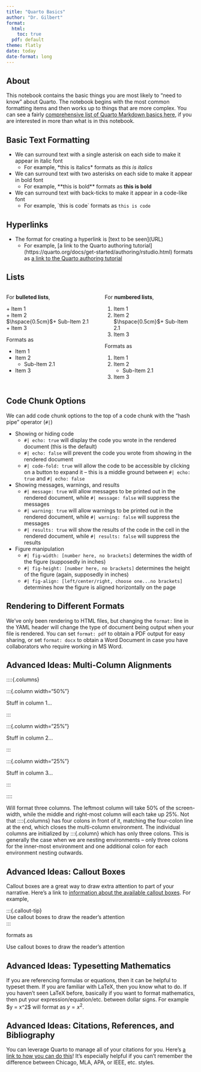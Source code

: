 ```yaml
---
title: "Quarto Basics"
author: "Dr. Gilbert"
format: 
  html: 
    toc: true
  pdf: default
theme: flatly
date: today
date-format: long
---
```


## About

This notebook contains the basic things you are most likely to "need to know" about Quarto. The notebook begins with the most common formatting items and then works up to things that are more complex. You can see a fairly [comprehensive list of Quarto Markdown basics here](https://quarto.org/docs/authoring/markdown-basics.html), if you are interested in more than what is in this notebook.

## Basic Text Formatting

+ We can surround text with a single asterisk on each side to make it appear in italic font
  + For example, \*this is italics\* formats as *this is italics*
+ We can surround text with two asterisks on each side to make it appear in bold font
  + For example, \*\*this is bold\*\* formats as **this is bold**
+ We can surround text with back-ticks to make it appear in a code-like font
  + For example, \`this is code\` formats as `this is code`

## Hyperlinks

+ The format for creating a hyperlink is \[text to be seen\](URL)
  + For example, \[a link to the Quarto authoring tutorial\](https://quarto.org/docs/get-started/authoring/rstudio.html) formats as [a link to the Quarto authoring tutorial](https://quarto.org/docs/get-started/authoring/rstudio.html)

## Lists

::::{.columns}

:::{.column width="50%"}

For **bulleted lists**,

\+ Item 1  
\+ Item 2  
$\hspace{0.5cm}$\+ Sub-Item 2.1  
\+ Item 3


Formats as

+ Item 1
+ Item 2
  + Sub-Item 2.1
+ Item 3

:::

:::{.column width="50%"}

For **numbered lists**, 

1. Item 1  
2. Item 2  
$\hspace{0.5cm}$\+ Sub-Item 2.1  
3. Item 3

Formats as

1. Item 1
2. Item 2
    + Sub-Item 2.1
3. Item 3

:::

::::

## Code Chunk Options

We can add code chunk options to the top of a code chunk with the "hash pipe" operator (`#|`)

+ Showing or hiding code 
  + `#| echo: true` will display the code you wrote in the rendered document (this is the default)
  + `#| echo: false` will prevent the code you wrote from showing in the rendered document
  + `#| code-fold: true` will allow the code to be accessible by clicking on a button to expand it -- this is a middle ground between `#| echo: true` and `#| echo: false`
+ Showing messages, warnings, and results
  + `#| message: true` will allow messages to be printed out in the rendered document, while `#| message: false` will suppress the messages
  + `#| warning: true` will allow warnings to be printed out in the rendered document, while `#| warning: false` will suppress the messages
  + `#| results: true` will show the results of the code in the cell in the rendered document, while `#| results: false` will suppress the results
+ Figure manipulation
  + `#| fig-width: [number here, no brackets]` determines the width of the figure (supposedly in inches)
  + `#| fig-height: [number here, no brackets]` determines the height of the figure (again, supposedly in inches)
  + `#| fig-align: [left/center/right, choose one...no brackets]` determines how the figure is aligned horizontally on the page
  
## Rendering to Different Formats

We've only been rendering to HTML files, but changing the `format:` line in the YAML header will change the type of document being output when your file is rendered. You can set `format: pdf` to obtain a PDF output for easy sharing, or set `format: docx` to obtain a Word Document in case you have collaborators who require working in MS Word.
  
## Advanced Ideas: Multi-Column Alignments

\::::{.columns}

\:::{.column width="50%"}

Stuff in column 1...

\:::

\:::{.column width="25%"}

Stuff in column 2...

\:::

\:::{.column width="25%"}

Stuff in column 3...

\:::

\::::

Will format three columns. The leftmost column will take 50% of the screen-width, while the middle and right-most column will each take up 25%. Not that \::::{.columns} has four colons in front of it, matching the four-colon line at the end, which closes the multi-column environment. The individual columns are initialized by \:::{.column} which has only three colons. This is generally the case when we are nesting environments -- only three colons for the inner-most environment and one additional colon for each environment nesting outwards.

## Advanced Ideas: Callout Boxes

Callout boxes are a great way to draw extra attention to part of your narrative. Here's a link to [information about the available callout boxes](https://quarto.org/docs/authoring/callouts.html). For example, 

\:::{.callout-tip}  
Use callout boxes to draw the reader's attention  
\:::

formats as 

:::{.callout-tip}
Use callout boxes to draw the reader's attention
:::

## Advanced Ideas: Typesetting Mathematics

If you are referencing formulas or equations, then it can be helpful to typeset them. If you are familiar with LaTeX, then you know what to do. If you haven't seen LaTeX before, basically if you want to format mathematics, then put your expression/equation/etc. between dollar signs. For example \$y = x^2\$ will format as $y = x^2$.

## Advanced Ideas: Citations, References, and Bibliography

You can leverage Quarto to manage all of your citations for you. Here's [a link to how you can do this](https://quarto.org/docs/authoring/citations.html)! It's especially helpful if you can't remember the difference between Chicago, MLA, APA, or IEEE, etc. styles.

